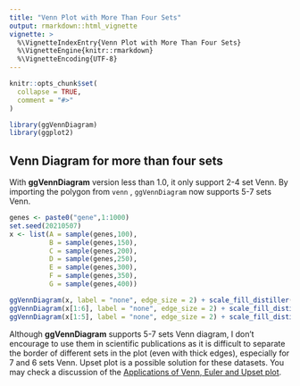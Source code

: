 ---
title: "Venn Plot with More Than Four Sets"
output: rmarkdown::html_vignette
vignette: >
  %\VignetteIndexEntry{Venn Plot with More Than Four Sets}
  %\VignetteEngine{knitr::rmarkdown}
  %\VignetteEncoding{UTF-8}
---

```{r, include = FALSE}
knitr::opts_chunk$set(
  collapse = TRUE,
  comment = "#>"
)
```

```{r setup}
library(ggVennDiagram)
library(ggplot2)
```

## Venn Diagram for more than four sets

With **ggVennDiagram** version less than 1.0, it only support 2-4 set Venn.
By importing the polygon from `venn` , `ggVennDiagram` now supports 5-7 sets Venn.

```{r}
genes <- paste0("gene",1:1000)
set.seed(20210507)
x <- list(A = sample(genes,100),
          B = sample(genes,150),
          C = sample(genes,200),
          D = sample(genes,250),
          E = sample(genes,300),
          F = sample(genes,350),
          G = sample(genes,400))
```


```{r}
ggVennDiagram(x, label = "none", edge_size = 2) + scale_fill_distiller(palette = "RdBu")
ggVennDiagram(x[1:6], label = "none", edge_size = 2) + scale_fill_distiller(palette = "RdBu")
ggVennDiagram(x[1:5], label = "none", edge_size = 2) + scale_fill_distiller(palette = "RdBu")
```

Although **ggVennDiagram** supports 5-7 sets Venn diagram, I don't encourage to
use them in scientific publications as it  is difficult to separate the border 
of different sets in the plot (even with thick edges), especially for 7 and 6 sets Venn.
Upset plot is a possible solution for these datasets. You may check a discussion of
the [Applications of Venn, Euler and Upset plot](https://venn.bio-spring.info/applications.html).
